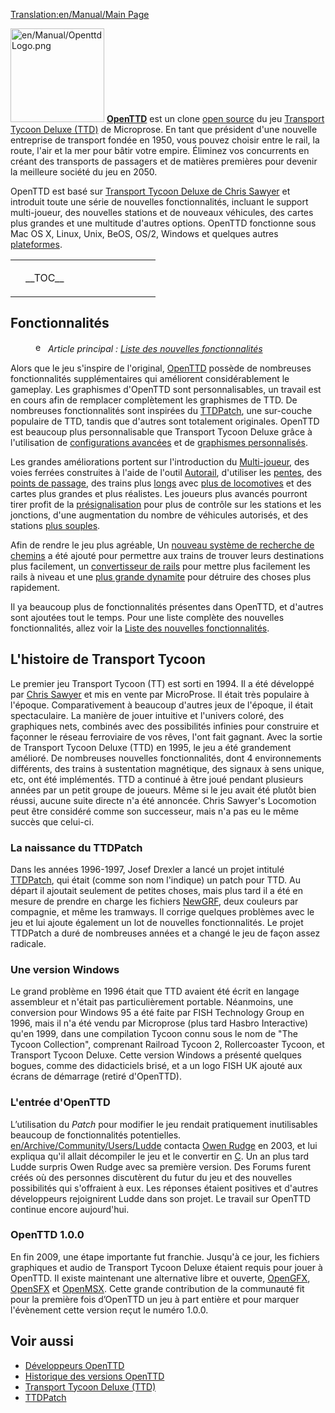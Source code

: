 [[Translation:en/Manual/Main Page]]
{{fr/Manual/Table des matières}}

[[File:en/Manual/OpenttdLogo.png|left|150px]] 
[http://www.openttd.org/ '''OpenTTD'''] est un clone [http://fr.wikipedia.org/wiki/Open_source open source] du jeu [http://fr.wikipedia.org/wiki/Transport_Tycoon Transport Tycoon Deluxe (TTD)] de Microprose. En tant que président d'une nouvelle entreprise de transport fondée en 1950, vous pouvez choisir entre le rail, la route, l'air et la mer pour bâtir votre empire. Éliminez vos concurrents en créant des transports de passagers et de matières premières pour devenir la meilleure société du jeu en 2050.

OpenTTD est basé sur [http://www.chrissawyer.com/info.htm Transport Tycoon Deluxe de Chris Sawyer] et introduit toute une série de nouvelles fonctionnalités, incluant  le support multi-joueur, des nouvelles stations et de nouveaux véhicules, des cartes plus grandes et une multitude d'autres options. OpenTTD fonctionne sous Mac OS X, Linux, Unix, BeOS, OS/2, Windows et quelques autres [[fr/Archive/Compilation and Ports/Système d'exploitation|plateformes]].

{| align="center"
|colspan=2 style="background:none; border:0px"|
|width=200 style="background:none; border:0px"| __TOC__
|style="background:none; border:0px"| [[File:fr/Manual/Main menu new game.png|frame|center|Menu principal d'OpenTTD]]
|}

==Fonctionnalités==

:[[File:en/Searchtool.png|16px]] ''Article principal : [[fr/Archive/Lists/Liste des nouvelles fonctionnalités|Liste des nouvelles fonctionnalités]]''

Alors que le jeu s'inspire de l'original, [http://www.openttd.org/ OpenTTD] possède de nombreuses fonctionnalités supplémentaires qui améliorent considérablement le gameplay. Les graphismes d'OpenTTD sont personnalisables, un travail est en cours afin de remplacer complètement les graphismes de TTD. De nombreuses fonctionnalités sont inspirées du [http://www.ttdpatch.net/ TTDPatch], une sur-couche populaire de TTD, tandis que d'autres sont totalement originales. OpenTTD est beaucoup plus personnalisable que Transport Tycoon Deluxe grâce à l'utilisation de [[fr/Archive/Manual/Settings/Options avancées|configurations avancées]] et de [[fr/Manual/NewGRF|graphismes personnalisés]].

Les grandes améliorations portent sur l'introduction du [[fr/Manual/Multijoueurs|Multi-joueur]], des voies ferrées construites à l'aide de l'outil [[fr/Archive/Manual/Autorail|Autorail]], d'utiliser les [[fr/Archive/Manual/Settings/Construire en pente|pentes]], des [[fr/Manual/Points de contrôle|points de passage]], des trains plus [[fr/Archive/Manual/Settings/Train de mammouth|longs]] avec [[fr/Archive/Manual/Train à locomotives multiples|plus de locomotives]] et des cartes plus grandes et plus réalistes. Les joueurs plus avancés pourront tirer profit de la [[fr/Manual/Signaux#signaux-dependants|présignalisation]] pour plus de contrôle sur les stations et les jonctions, d'une augmentation du nombre de véhicules autorisés, et des stations [[fr/Archive/Manual/Settings/Gares non uniformes|plus souples]].

Afin de rendre le jeu plus agréable, Un [[fr/Archive/Manual/Encore une autre évolution PBS|nouveau système de recherche de chemins]] a été ajouté pour permettre aux trains de trouver leurs destinations plus facilement, un [[fr/Manual/Convertir une ligne|convertisseur de rails]] pour mettre plus facilement les rails à niveau et une [[fr/Archive/Manual/Settings/Dynamite extra|plus grande dynamite]] pour détruire des choses plus rapidement.
	
Il ya beaucoup plus de fonctionnalités présentes dans OpenTTD, et d'autres sont ajoutées tout le temps. Pour une liste complète des nouvelles fonctionnalités, allez voir la [[fr/Archive/Lists/Liste des nouvelles fonctionnalités|Liste des nouvelles fonctionnalités]].

==L'histoire de Transport Tycoon==
Le premier jeu Transport Tycoon (TT) est sorti en 1994. Il a été développé par [http://www.chrissawyer.com/ Chris Sawyer] et mis en vente par MicroProse. 
Il était très populaire à l'époque. Comparativement à beaucoup d'autres jeux de l'époque, il était spectaculaire. La manière de jouer intuitive et l'univers coloré, des graphiques nets, combinés avec des possibilités infinies pour construire et façonner le réseau ferroviaire de vos rêves, l'ont fait gagnant.
Avec la sortie de Transport Tycoon Deluxe (TTD) en 1995, le jeu a été grandement amélioré. De nombreuses nouvelles fonctionnalités, dont 4 environnements différents, des trains à sustentation magnétique, des signaux à sens unique, etc, ont été implémentés.
TTD a continué à être joué pendant plusieurs années par un petit groupe de joueurs. Même si le jeu avait été plutôt bien réussi, aucune suite directe n'a été annoncée. Chris Sawyer's Locomotion peut être considéré comme son successeur, mais n'a pas eu le même succès que celui-ci.

===La naissance du TTDPatch===
Dans les années 1996-1997, Josef Drexler a lancé un projet intitulé [http://www.ttdpatch.net/ TTDPatch], qui était (comme son nom l'indique) un patch pour TTD. Au départ il ajoutait seulement de petites choses, mais plus tard il a été en mesure de prendre en charge les fichiers [[fr/Manual/NewGRF|NewGRF]], deux couleurs par compagnie, et même les tramways. Il corrige quelques problèmes avec le jeu et lui ajoute également un lot de nouvelles fonctionnalités. Le projet TTDPatch a duré de nombreuses années et a changé le jeu de façon assez radicale.

===Une version Windows===
Le grand problème en 1996 était que TTD avaient été écrit en langage assembleur et n'était pas particulièrement portable. Néanmoins, une conversion pour Windows 95 a été faite par FISH Technology Group en 1996, mais il n'a été vendu par Microprose (plus tard Hasbro Interactive) qu'en 1999, dans une compilation Tycoon connu sous le nom de "The Tycoon Collection", comprenant Railroad Tycoon 2, Rollercoaster Tycoon, et Transport Tycoon Deluxe. Cette version Windows a présenté quelques bogues, comme des didacticiels brisé, et a un logo FISH UK ajouté aux écrans de démarrage (retiré d'OpenTTD).

===L'entrée d'OpenTTD===
L’utilisation du ''Patch'' pour modifier le jeu rendait pratiquement inutilisables beaucoup de fonctionnalités potentielles. [[en/Archive/Community/Users/Ludde]] contacta [http://www.tt-forums.net/ Owen Rudge] en 2003, et lui expliqua qu'il allait décompiler le jeu et le convertir en [http://fr.wikipedia.org/wiki/C_%28langage%29 C]. Un an plus tard Ludde surpris Owen Rudge avec sa première version. Des Forums furent créés où des personnes discutèrent du futur du jeu et des nouvelles possibilités qui s'offraient à eux. Les réponses étaient positives et d'autres développeurs rejoignirent Ludde dans son projet. Le travail sur OpenTTD continue encore aujourd'hui.

===OpenTTD 1.0.0===
En fin 2009, une étape importante fut franchie. Jusqu'à ce jour, les fichiers graphiques et audio de Transport Tycoon Deluxe étaient requis pour jouer à OpenTTD. Il existe maintenant une alternative libre et ouverte, [[fr/Archive/Community/LisezMoi OpenGFX|OpenGFX]], [[fr/Archive/Community/Remplacement des effets sonores|OpenSFX]] et [[fr/Archive/Community/OpenMSX|OpenMSX]]. Cette grande contribution de la communauté fit pour la première fois d’OpenTTD un jeu à part entière et pour marquer l'évènement cette version reçut le numéro 1.0.0.

==Voir aussi==
*[[fr/Archive/Community/Développeurs|Développeurs OpenTTD]]
*[[fr/Archive/OpenTTD/Main Page|Historique des versions OpenTTD]]
*[http://fr.wikipedia.org/wiki/Transport_Tycoon Transport Tycoon Deluxe (TTD)]
*[http://www.ttdpatch.net/ TTDPatch]